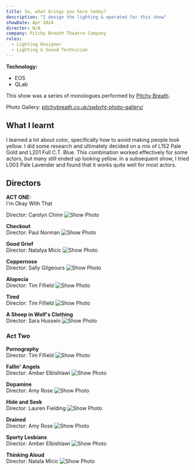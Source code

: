 ```yaml
---
title: So, what brings you here today?
description: "I design the lighting & operated for this show"
showDate: Apr 2024
director: N/A
company: Pitchy Breath Theatre Company
roles:
  - Lighting Designer
  - Lighting & Sound Technician
---
```


**Technology:**

- EOS
- QLab

This show was a series of monologues performed by [Pitchy Breath](https://pitchybreath.co.uk).

Photo Gallery: [pitchybreath.co.uk/swbyht-photo-gallery/](https://www.pitchybreath.co.uk/swbyht-photo-gallery/)

## What I learnt

I learned a lot about color, specifically how to avoid making people
look yellow. I did some research and ultimately decided on a mix of
L152 Pale Gold and L201 Full C.T. Blue. This combination worked
effectively for some actors, but many still ended up looking yellow.
In a subsequent show, I tried L003 Pale Lavender and found that it
works quite well for most actors.

## Directors

**ACT ONE:**<br />
I'm Okay With That<br/>

Director: Carolyn Chinn
![Show Photo](https://utfs.io/f/5f13190c-9b9b-42b6-b1ab-5f282d6b93c7-b11c9n.jpg)

**Checkout**<br/>
Director: Paul Norman
![Show Photo](https://utfs.io/f/3e387576-07a7-4503-923b-7c7014cd60c5-9zujk2.jpg)

**Good Grief**<br/>
Director: Natalya Micic
![Show Photo](https://utfs.io/f/f425b6d9-8d92-4da9-9241-ea4af245a8c6-9gelzq.jpg)

**Coppernose**<br/>
Director: Sally Gilgeours
![Show Photo](https://utfs.io/f/b9157837-4ceb-494d-b723-dcc7dff2ad5f-532yxo.jpg)

**Alopecia**<br/>
Director: Tim Fifield
![Show Photo](https://utfs.io/f/5f0af37d-e3a3-42a3-8bfa-038bc7f764e9-400w92.jpg)

**Tired**<br/>
Director: Tim Fifield
![Show Photo](https://utfs.io/f/a5d3eceb-3cb1-4aa3-bb08-fcd63515c692-6occ04.jpg)

**A Sheep in Wolf's Clothing**<br/>
Director: Sara Hussein
![Show Photo](https://utfs.io/f/09309308-c465-4cb5-9868-68d89df27cdc-87r9gf.jpg)

### Act Two

**Pornography**<br/>
Director: Tim Fifield
![Show Photo](https://utfs.io/f/88eb9cf6-6d2a-454a-8458-0766fc5565e4-mkz9ix.jpg)

**Fallin' Angels**<br/>
Director: Amber Elbishlawi
![Show Photo](https://utfs.io/f/b0654ff6-bb5e-49fa-83e4-73778c014478-jzyb86.jpg)

**Dopamine**<br/>
Director: Amy Rose
![Show Photo](https://utfs.io/f/0b75be78-15d6-4f11-8d5d-37d16cd47096-fb8se1.jpg)

**Hide and Seek**<br/>
Director: Lauren Fielding
![Show Photo](https://utfs.io/f/f35961dd-2bea-4c1e-9d9b-d2c6ad8c641d-lq4u0b.jpg)

**Drained**<br/>
Director: Amy Rose
![Show Photo](https://utfs.io/f/eeca7e3a-9f8a-4ee2-897a-2f9082c0f498-5a80v3.jpg)

**Sporty Lesbians**<br/>
Director: Amber Elbishlawi
![Show Photo](https://utfs.io/f/daa91c34-8c62-4309-a507-15f43930a552-hgt2a.jpg)

**Thinking Aloud**<br/>
Director: Natala Micic
![Show Photo](https://utfs.io/f/4db4ed24-4900-43d1-ba28-0621af79e5c5-whr3uz.jpg)
